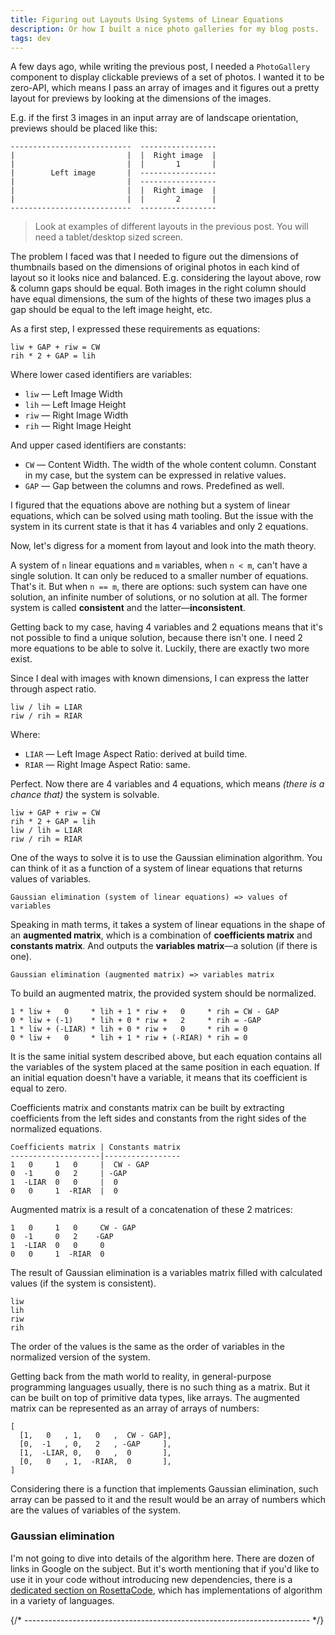 ```yaml
---
title: Figuring out Layouts Using Systems of Linear Equations
description: Or how I built a nice photo galleries for my blog posts.
tags: dev
---
```


A few days ago, while writing <InternalLink path="/blog/travel/2020/turkey">the previous post</InternalLink>, I needed a `PhotoGallery` component to display clickable previews of a set of photos. I wanted it to be zero-API, which means I pass an array of images and it figures out a pretty layout for previews by looking at the dimensions of the images.

E.g. if the first 3 images in an input array are of landscape orientation, previews should be placed like this:

```
---------------------------  -----------------
|                         |  |  Right image  |
|                         |  |       1       |
|        Left image       |  -----------------
|                         |  -----------------
|                         |  |  Right image  |
|                         |  |       2       |
---------------------------  -----------------
```

> Look at examples of different layouts in <InternalLink path="/blog/travel/2020/turkey">the previous post</InternalLink>. You will need a tablet/desktop sized screen.

The problem I faced was that I needed to figure out the dimensions of thumbnails based on the dimensions of original photos in each kind of layout so it looks nice and balanced. E.g. considering the layout above, row & column gaps should be equal. Both images in the right column should have equal dimensions, the sum of the hights of these two images plus a gap should be equal to the left image height, etc.

As a first step, I expressed these requirements as equations:

```
liw + GAP + riw = CW
rih * 2 + GAP = lih
```

Where lower cased identifiers are variables:
- `liw` — Left Image Width
- `lih` — Left Image Height
- `riw` — Right Image Width
- `rih` — Right Image Height

And upper cased identifiers are constants:
- `CW` — Content Width. The width of the whole content column. Constant in my case, but the system can be expressed in relative values.
- `GAP` — Gap between the columns and rows. Predefined as well.

I figured that the equations above are nothing but a system of linear equations, which can be solved using math tooling. But the issue with the system in its current state is that it has 4 variables and only 2 equations.

Now, let's digress for a moment from layout and look into the math theory.

A system of `n` linear equations and `m` variables, when `n < m`, can't have a single solution. It can only be reduced to a smaller number of equations. That's it. But when `n == m`, there are options: such system can have one solution, an infinite number of solutions, or no solution at all. The former system is called **consistent** and the latter—**inconsistent**.

Getting back to my case, having 4 variables and 2 equations means that it's not possible to find a unique solution, because there isn't one. I need 2 more equations to be able to solve it. Luckily, there are exactly two more exist.

Since I deal with images with known dimensions, I can express the latter through aspect ratio.

```
liw / lih = LIAR
riw / rih = RIAR
```

Where:
- `LIAR` — Left Image Aspect Ratio: derived at build time.
- `RIAR` — Right Image Aspect Ratio: same.

Perfect. Now there are 4 variables and 4 equations, which means _(there is a chance that)_ the system is solvable.

```
liw + GAP + riw = CW
rih * 2 + GAP = lih
liw / lih = LIAR
riw / rih = RIAR
```

One of the ways to solve it is to use the Gaussian elimination algorithm. You can think of it as a function of a system of linear equations that returns values of variables.

```
Gaussian elimination (system of linear equations) => values of variables
```

Speaking in math terms, it takes a system of linear equations in the shape of an **augmented matrix**, which is a combination of **coefficients matrix** and **constants matrix**. And outputs the **variables matrix**—a solution (if there is one).

```
Gaussian elimination (augmented matrix) => variables matrix
```

To build an augmented matrix, the provided system should be normalized.

```
1 * liw +   0     * lih + 1 * riw +   0     * rih = CW - GAP
0 * liw + (-1)    * lih + 0 * riw +   2     * rih = -GAP
1 * liw + (-LIAR) * lih + 0 * riw +   0     * rih = 0
0 * liw +   0     * lih + 1 * riw + (-RIAR) * rih = 0
```

It is the same initial system described above, but each equation contains all the variables of the system placed at the same position in each equation. If an initial equation doesn't have a variable, it means that its coefficient is equal to zero.

Coefficients matrix and constants matrix can be built by extracting coefficients from the left sides and constants from the right sides of the normalized equations.

```
Coefficients matrix | Constants matrix
--------------------|-----------------
1   0     1   0     |  CW - GAP
0  -1     0   2     | -GAP
1  -LIAR  0   0     |  0
0   0     1  -RIAR  |  0
```

Augmented matrix is a result of a concatenation of these 2 matrices:

```
1   0     1   0     CW - GAP
0  -1     0   2    -GAP
1  -LIAR  0   0     0
0   0     1  -RIAR  0
```

The result of Gaussian elimination is a variables matrix filled with calculated values (if the system is consistent).

```
liw
lih
riw
rih
```

The order of the values is the same as the order of variables in the normalized version of the system.

Getting back from the math world to reality, in general-purpose programming languages usually, there is no such thing as a matrix. But it can be built on top of primitive data types, like arrays. The augmented matrix can be represented as an array of arrays of numbers:

```
[
  [1,   0   , 1,   0   ,  CW - GAP],
  [0,  -1   , 0,   2   , -GAP     ],
  [1,  -LIAR, 0,   0   ,  0       ],
  [0,   0   , 1,  -RIAR,  0       ],
]
```

Considering there is a function that implements Gaussian elimination, such array can be passed to it and the result would be an array of numbers which are the values of variables of the system.

### Gaussian elimination
I'm not going to dive into details of the algorithm here. There are dozen of links in Google on the subject. But it's worth mentioning that if you'd like to use it in your code without introducing new dependencies, there is a [dedicated section on RosettaCode](https://rosettacode.org/wiki/Gaussian_elimination), which has implementations of algorithm in a variety of languages.


{/* ----------------------------------------------------------------------- */}

